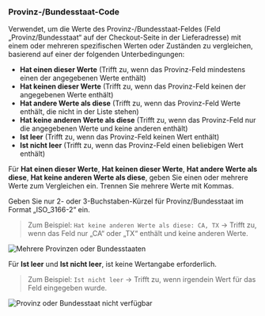 ### Provinz-/Bundesstaat-Code

Verwendet, um die Werte des Provinz-/Bundesstaat-Feldes (Feld „Provinz/Bundesstaat“ auf der Checkout-Seite in der Lieferadresse) mit einem oder mehreren spezifischen Werten oder Zuständen zu vergleichen, basierend auf einer der folgenden Unterbedingungen:

- **Hat einen dieser Werte** (Trifft zu, wenn das Provinz-Feld mindestens einen der angegebenen Werte enthält)
- **Hat keinen dieser Werte** (Trifft zu, wenn das Provinz-Feld keinen der angegebenen Werte enthält)
- **Hat andere Werte als diese** (Trifft zu, wenn das Provinz-Feld Werte enthält, die nicht in der Liste stehen)
- **Hat keine anderen Werte als diese** (Trifft zu, wenn das Provinz-Feld nur die angegebenen Werte und keine anderen enthält)
- **Ist leer** (Trifft zu, wenn das Provinz-Feld keinen Wert enthält)
- **Ist nicht leer** (Trifft zu, wenn das Provinz-Feld einen beliebigen Wert enthält)

Für **Hat einen dieser Werte**, **Hat keinen dieser Werte**, **Hat andere Werte als diese**, **Hat keine anderen Werte als diese**, geben Sie einen oder mehrere Werte zum Vergleichen ein. Trennen Sie mehrere Werte mit Kommas.

<Note>
  Geben Sie nur 2- oder 3-Buchstaben-Kürzel für Provinz/Bundesstaat im Format „ISO_3166-2“ ein.
</Note>

> Zum Beispiel: `Hat keine anderen Werte als diese: CA, TX` → Trifft zu, wenn das Feld nur „CA“ oder „TX“ enthält und keine anderen Werte.

<img
  src="/images/essentials/condition-sets/multiple-provinces.webp"
  alt="Mehrere Provinzen oder Bundesstaaten"
/>

Für **Ist leer** und **Ist nicht leer**, ist keine Wertangabe erforderlich.

> Zum Beispiel: `Ist nicht leer` → Trifft zu, wenn irgendein Wert für das Feld eingegeben wurde.

<img
  src="/images/essentials/condition-sets/province-not-available.webp"
  alt="Provinz oder Bundesstaat nicht verfügbar"
/>

